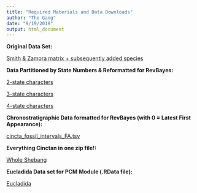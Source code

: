 ```yaml
---
title: "Required Materials and Data Downloads"
author: "The Gang"
date: "9/19/2019"
output: html_document
---
```


**Original Data Set:**

[Smith & Zamora matrix + subsequently added species](https://github.com/dwbapst/PaleoSoc_phylo_short_course_2019/blob/master/data/Cincta_Smith_&_Zamora_2009.nex?raw=true)

**Data Partitioned by State Numbers & Reformatted for RevBayes:**

[2-state characters](https://github.com/dwbapst/PaleoSoc_phylo_short_course_2019/blob/master/data/Cincta_Matrix_2_States.nex?raw=true)

[3-state characters](https://github.com/dwbapst/PaleoSoc_phylo_short_course_2019/blob/master/data/Cincta_Matrix_3_States.nex?raw=true)

[4-state characters](https://github.com/dwbapst/PaleoSoc_phylo_short_course_2019/blob/master/data/Cincta_Matrix_4_States.nex?raw=true)

**Chronostratigraphic Data formatted for RevBayes (with 0 = Latest First Appearance):**

[cincta_fossil_intervals_FA.tsv](https://github.com/dwbapst/PaleoSoc_phylo_short_course_2019/blob/master/data/cincta_fossil_intervals_FA.tsv?raw=true)

**Everything Cinctan in one zip file!:**

[Whole Shebang](https://github.com/dwbapst/PaleoSoc_phylo_short_course_2019/blob/master/data.zip?raw=true)

**Eucladida Data set for PCM Module (.RData file):**

[Eucladida](https://github.com/dwbapst/PaleoSoc_phylo_short_course_2019/blob/master/data/Eucladida_Inputs.RData?raw=true)
